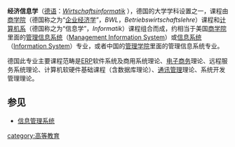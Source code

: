 '''经济信息学'''（[[德语|德语]]：''[http://de.wikipedia.org/wiki/Wirtschaftsinformatik Wirtschaftsinformatik] {{Wayback|url=http://de.wikipedia.org/wiki/Wirtschaftsinformatik |date=20060706113018 }}''），德国的大学学科设置之一，课程由[[商学院|商学院]]（德国称之为“[[企业经济学|企业经济学]]”，''BWL''，''Betriebswirtschaftslehre''）课程和[[计算机系|计算机系]]（德国称之为“信息学”，''Informatik''）课程组合而成，约相当于美国[[商学院|商学院]]里面的[[管理信息系统|管理信息系统]]（[[Management_Information_System|Management Information System]]）或[[信息系统|信息系统]]（[[Information_System|Information System]]）专业，或者中国的[[管理学院|管理学院]]里面的管理信息系统专业。
 
德国此专业主要课程范畴是[[ERP|ERP]]软件系统及商用系统理论、[[电子商务|电子商务]]理论、远程服务系统理论、计算机软硬件基础课程（含数据库理论）、[[通讯管理|通讯管理]]理论、系统开发管理理论。

==参见==
*[[信息管理系统|信息管理系统]]

{{Authority control}}
[[category:高等教育|category:高等教育]]